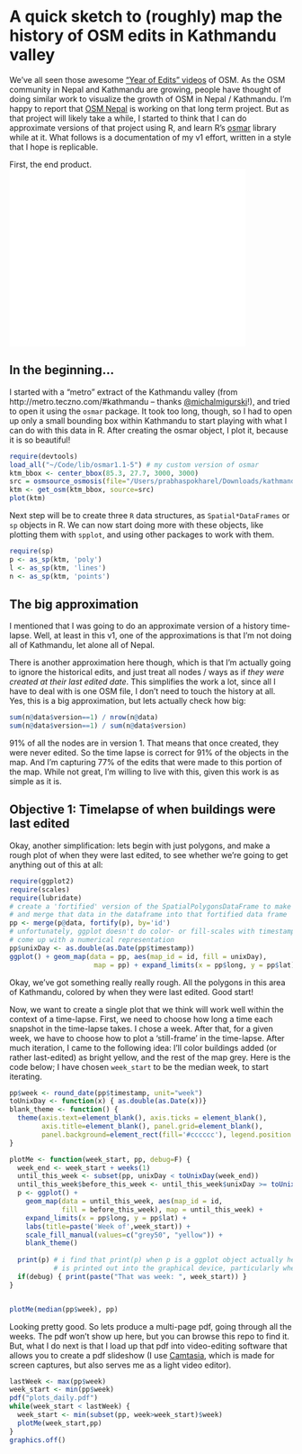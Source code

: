 <p><link href="http://kevinburke.bitbucket.org/markdowncss/markdown.css" rel="stylesheet"></link></p>

A quick sketch to (roughly) map the history of OSM edits in Kathmandu valley
========================================================

We've all seen those awesome ["Year of Edits" videos](http://www.youtube.com/watch?v=lsReygHnXAU) of OSM. As the OSM community in Nepal and Kathmandu are growing, people have thought of doing similar work to visualize the growth of OSM in Nepal / Kathmandu. I'm happy to report that [OSM Nepal](http://www.osmnepal.org/) is working on that long term project. But as that project will likely take a while, I started to think that I can do approximate versions of that project using R, and learn R's [osmar](http://osmar.r-forge.r-project.org/) library while at it. What follows is a documentation of my v1 effort, written in a style that I hope is replicable.

First, the end product.
<iframe width="420" height="315" src="//www.youtube.com/embed/g2TDg7oU-j4?rel=0" frameborder="0" allowfullscreen></iframe>

In the beginning...
---

I started with a "metro" extract of the Kathmandu valley (from http://metro.teczno.com/#kathmandu --  thanks [@michalmigurski](http://twitter.com/michalmigurski)!), and tried to open it using the `osmar` package. It took too long, though, so I had to open up only a small bounding box within Kathmandu to start playing with what I can do with this data in R. After creating the osmar object, I plot it, because it is so beautiful!

```r
require(devtools)
load_all("~/Code/lib/osmar1.1-5") # my custom version of osmar
ktm_bbox <- center_bbox(85.3, 27.7, 3000, 3000)
src = osmsource_osmosis(file="/Users/prabhaspokharel/Downloads/kathmandu.osm")
ktm <- get_osm(ktm_bbox, source=src)
plot(ktm)
```

Next step will be to create three `R` data structures, as `Spatial*DataFrames` or `sp` objects in R. We can now start doing more with these objects, like plotting them with `spplot`, and using other packages to work with them.

```r
require(sp)
p <- as_sp(ktm, 'poly')
l <- as_sp(ktm, 'lines')
n <- as_sp(ktm, 'points')
```

The big approximation
---
I mentioned that I was going to do an approximate version of a history time-lapse. Well, at least in this v1, one of the approximations is that I'm not doing all of Kathmandu, let alone all of Nepal.

There is another approximation here though, which is that I'm actually going to ignore the historical edits, and just treat all nodes / ways as if *they were created at their last edited date*.  This simplifies the work a lot, since all I have to deal with is one OSM file, I don't need to touch the history at all. Yes, this is a big approximation, but lets actually check how big:

```r
sum(n@data$version==1) / nrow(n@data)
sum(n@data$version==1) / sum(n@data$version)
```
91% of all the nodes are in version 1. That means that once created, they were never edited. So the time lapse is correct for 91% of the objects in the map. And I'm capturing 77% of the edits that were made to this portion of the map. While not great, I'm willing to live with this, given this work is as simple as it is.

Objective 1: Timelapse of when buildings were last edited
--------------------------------------------------------------
Okay, another simplification: lets begin with just polygons, and make a rough plot of when they were last edited, to see whether we're going to get anything out of this at all:

```r
require(ggplot2)
require(scales)
require(lubridate)
# create a 'fortified' version of the SpatialPolygonsDataFrame to make it ggplot friendly,
# and merge that data in the dataframe into that fortified data frame
pp <- merge(p@data, fortify(p), by='id')
# unfortunately, ggplot doesn't do color- or fill-scales with timestamps, so we'll have to
# come up with a numerical representation
pp$unixDay <- as.double(as.Date(pp$timestamp))
ggplot() + geom_map(data = pp, aes(map_id = id, fill = unixDay), 
                     map = pp) + expand_limits(x = pp$long, y = pp$lat)

```

Okay, we've got something really really rough. All the polygons in this area of Kathmandu, colored by when they were last edited. Good start!

Now, we want to create a single plot that we think will work well within the context of a time-lapse. First, we need to choose how long a time each snapshot in the time-lapse takes. I chose a week. After that, for a given week, we have to choose how to plot a 'still-frame' in the time-lapse. After much iteration, I came to the following idea: I'll color buildings added (or rather last-edited) as bright yellow, and the rest of the map grey. Here is the code below; I have chosen `week_start` to be the median week, to start iterating.
```r
pp$week <- round_date(pp$timestamp, unit="week")
toUnixDay <- function(x) { as.double(as.Date(x))}
blank_theme <- function() {
  theme(axis.text=element_blank(), axis.ticks = element_blank(), 
        axis.title=element_blank(), panel.grid=element_blank(), 
        panel.background=element_rect(fill='#cccccc'), legend.position = "none") 
}

plotMe <- function(week_start, pp, debug=F) {
  week_end <- week_start + weeks(1)
  until_this_week <- subset(pp, unixDay < toUnixDay(week_end))
  until_this_week$before_this_week <- until_this_week$unixDay >= toUnixDay(week_start)
  p <- ggplot() + 
    geom_map(data = until_this_week, aes(map_id = id, 
             fill = before_this_week), map = until_this_week) + 
    expand_limits(x = pp$long, y = pp$lat) +
    labs(title=paste('Week of',week_start)) + 
    scale_fill_manual(values=c("grey50", "yellow")) +
    blank_theme()
    
  print(p) # i find that print(p) when p is a ggplot object actually helps make sure it
           # is printed out into the graphical device, particularly when it is a pdf.
  if(debug) { print(paste("That was week: ", week_start)) }
}


plotMe(median(pp$week), pp)
```

Looking pretty good. So lets produce a multi-page pdf, going through all the weeks. The pdf won't show up here, but you can browse this repo to find it. But, what I do next is that I load up that pdf into video-editing software that allows you to create a pdf slideshow (I use [Camtasia](http://www.techsmith.com/camtasia.html), which is made for screen captures, but also serves me as a light video editor).
```r
lastWeek <- max(pp$week)
week_start <- min(pp$week)
pdf("plots_daily.pdf")
while(week_start < lastWeek) {
  week_start <- min(subset(pp, week>week_start)$week)
  plotMe(week_start,pp)
}
graphics.off()
```
